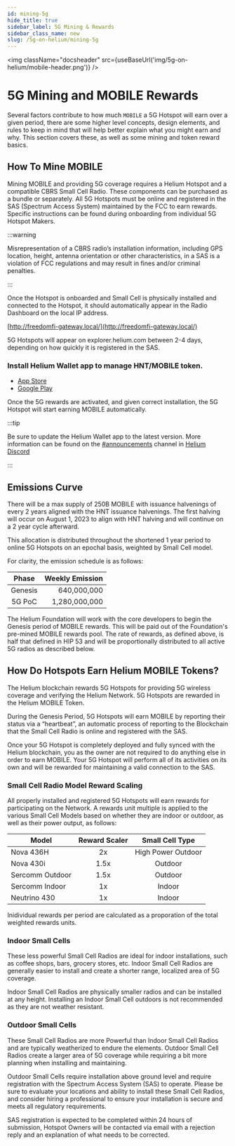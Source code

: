 ```yaml
---
id: mining-5g
hide_title: true
sidebar_label: 5G Mining & Rewards
sidebar_class_name: new
slug: /5g-on-helium/mining-5g
---
```



<img className="docsheader" src={useBaseUrl('img/5g-on-helium/mobile-header.png')} />

# 5G Mining and MOBILE Rewards

Several factors contribute to how much `MOBILE` a 5G Hotspot will earn over a given period, there
are some higher level concepts, design elements, and rules to keep in mind that will help better
explain what you might earn and why. This section covers these, as well as some mining and token
reward basics.

## How To Mine MOBILE

Mining MOBILE and providing 5G coverage requires a Helium Hotspot and a compatible CBRS Small Cell
Radio. These components can be purchased as a bundle or separately. All 5G Hotspots must be online
and registered in the SAS (Spectrum Access System) maintained by the FCC to earn rewards. Specific
instructions can be found during onboarding from individual 5G Hotspot Makers.

:::warning

Misrepresentation of a CBRS radio’s installation information, including GPS location, height,
antenna orientation or other characteristics, in a SAS is a violation of FCC regulations and may
result in fines and/or criminal penalties.

:::

Once the Hotspot is onboarded and Small Cell is physically installed and connected to the Hotspot,
it should automatically appear in the Radio Dashboard on the local IP address.

[http://freedomfi-gateway.local/](http://freedomfi-gateway.local/)

5G Hotspots will appear on explorer.helium.com between 2-4 days, depending on how quickly it is
registered in the SAS.

### Install Helium Wallet app to manage HNT/MOBILE token.

- [App Store](https://apps.apple.com/us/app/helium-hnt-wallet/id1609525848)
- [Google Play](https://play.google.com/store/apps/details?id=com.helium.wallet.app&gl=US)

Once the 5G rewards are activated, and given correct installation, the 5G Hotspot will start earning
MOBILE automatically.

:::tip

Be sure to update the Helium Wallet app to the latest version. More information can be found on the
[#announcements](discord://discord.com/channels/404106811252408320/730418759298318346) channel in
[Helium Discord](https://discord.gg/helium)

:::

## Emissions Curve

There will be a max supply of 250B MOBILE with issuance halvenings of every 2 years aligned with the
HNT issuance halvenings. The first halving will occur on August 1, 2023 to align with HNT halving
and will continue on a 2 year cycle afterward.

This allocation is distributed throughout the shortened 1 year period to online 5G Hotspots on an
epochal basis, weighted by Small Cell model.

For clarity, the emission schedule is as follows:

|  Phase  | Weekly Emission |
| :-----: | --------------: |
| Genesis |     640,000,000 |
| 5G PoC  |   1,280,000,000 |

The Helium Foundation will work with the core developers to begin the Genesis period of MOBILE
rewards. This will be paid out of the Foundation's pre-mined MOBILE rewards pool. The rate of
rewards, as defined above, is half that defined in HIP 53 and will be proportionally distributed to
all active 5G radios as described below.

## How Do Hotspots Earn Helium MOBILE Tokens?

The Helium blockchain rewards 5G Hotspots for providing 5G wireless coverage and verifying the
Helium Network. 5G Hotspots are rewarded in the Helium MOBILE Token.

During the Genesis Period, 5G Hotspots will earn MOBILE by reporting their status via a “heartbeat”,
an automatic process of reporting to the Blockchain that the Small Cell Radio is online and
registered with the SAS.

Once your 5G Hotspot is completely deployed and fully synced with the Helium blockchain, you as the
owner are not required to do anything else in order to earn MOBILE. Your 5G Hotspot will perform all
of its activities on its own and will be rewarded for maintaining a valid connection to the SAS.

### Small Cell Radio Model Reward Scaling

All properly installed and registered 5G Hotspots will earn rewards for participating on the
Network. A rewards unit multiple is applied to the various Small Cell Models based on whether they
are indoor or outdoor, as well as their power output, as follows:

| Model           | Reward Scaler |  Small Cell Type   |
| --------------- | :-----------: | :----------------: |
| Nova 436H       |      2x       | High Power Outdoor |
| Nova 430i       |     1.5x      |      Outdoor       |
| Sercomm Outdoor |     1.5x      |      Outdoor       |
| Sercomm Indoor  |      1x       |       Indoor       |
| Neutrino 430    |      1x       |       Indoor       |

Inidividual rewards per period are calculated as a proporation of the total weighted rewards units.

### Indoor Small Cells

These less powerful Small Cell Radios are ideal for indoor installations, such as coffee shops,
bars, grocery stores, etc. Indoor Small Cell Radios are generally easier to install and create a
shorter range, localized area of 5G coverage.

Indoor Small Cell Radios are physically smaller radios and can be installed at any height.
Installing an Indoor Small Cell outdoors is not recommended as they are not weather resistant.

### Outdoor Small Cells

These Small Cell Radios are more Powerful than Indoor Small Cell Radios and are typically
weatherized to endure the elements. Outdoor Small Cell Radios create a larger area of 5G coverage
while requiring a bit more planning when installing and maintaining.

Outdoor Small Cells require installation above ground level and require registration with the
Spectrum Access System (SAS) to operate. Please be sure to evaluate your locations and ability to
install these Small Cell Radios, and consider hiring a professional to ensure your installation is
secure and meets all regulatory requirements.

SAS registration is expected to be completed within 24 hours of submission, Hotspot Owners will be
contacted via email with a rejection reply and an explanation of what needs to be corrected.
